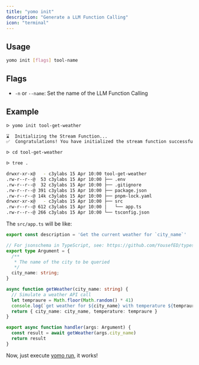 ```yaml
---
title: "yomo init"
description: "Generate a LLM Function Calling"
icon: "terminal"
---
```


## Usage

```bash
yomo init [flags] tool-name
```

## Flags

- `-n` or `--name`: Set the name of the LLM Function Calling

## Example

```sh {1}
ᐅ yomo init tool-get-weather

⌛  Initializing the Stream Function...
✅  Congratulations! You have initialized the stream function successfully.

ᐅ cd tool-get-weather

ᐅ tree . 

drwxr-xr-x@   - c3ylabs 15 Apr 10:00 tool-get-weather
.rw-r--r--@  53 c3ylabs 15 Apr 10:00 ├── .env
.rw-r--r--@  32 c3ylabs 15 Apr 10:00 ├── .gitignore
.rw-r--r--@ 391 c3ylabs 15 Apr 10:00 ├── package.json
.rw-r--r--@ 14k c3ylabs 15 Apr 10:00 ├── pnpm-lock.yaml
drwxr-xr-x@   - c3ylabs 15 Apr 10:00 ├── src
.rw-r--r--@ 612 c3ylabs 15 Apr 10:00 │   └── app.ts
.rw-r--r--@ 266 c3ylabs 15 Apr 10:00 └── tsconfig.json
```

The `src/app.ts` will be like:

```typescript
export const description = 'Get the current weather for `city_name`'

// For jsonschema in TypeScript, see: https://github.com/YousefED/typescript-json-schema
export type Argument = {
  /**
   * The name of the city to be queried
   */
  city_name: string;
}

async function getWeather(city_name: string) {
  // Simulate a weather API call
  let tempraure = Math.floor(Math.random() * 41)
  console.log(`get weather for ${city_name} with temperature ${tempraure}°C`)
  return { city_name: city_name, temperature: tempraure }
}

export async function handler(args: Argument) {
  const result = await getWeather(args.city_name)
  return result
}
```

Now, just execute [yomo run](./run), it works\!